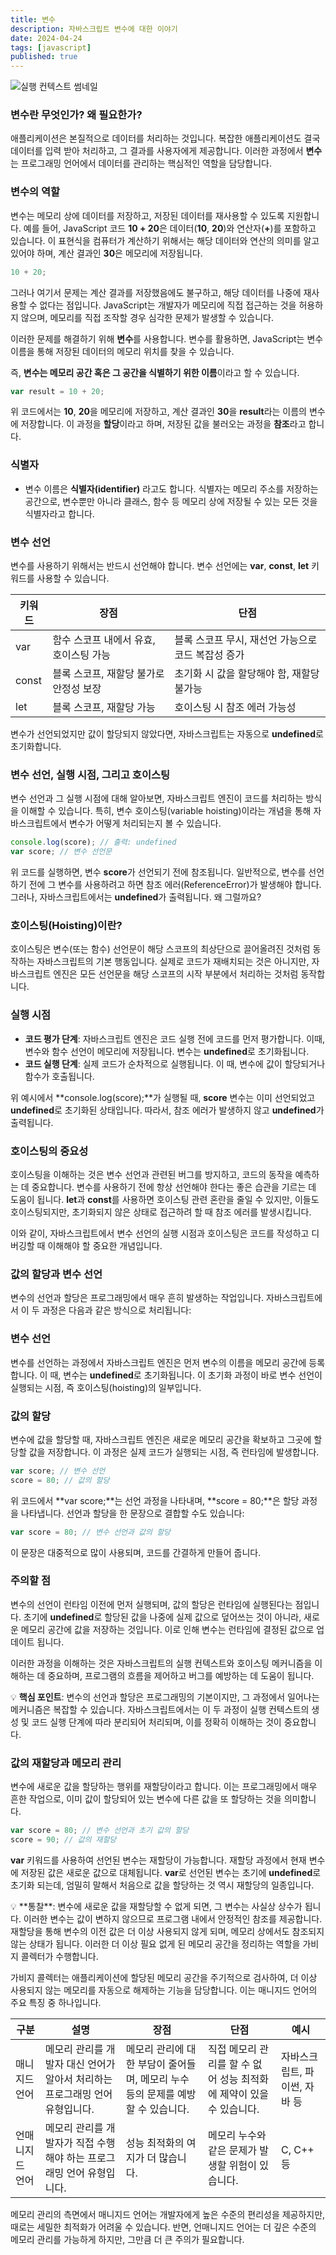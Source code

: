 ```yaml
---
title: 변수
description: 자바스크립트 변수에 대한 이야기
date: 2024-04-24
tags: [javascript]
published: true
---
```


![실행 컨텍스트 썸네일](https://raw.githubusercontent.com/thdtjdgml415/next-blog/main/assets/img/variable.webp)

### **변수란 무엇인가? 왜 필요한가?**

애플리케이션은 본질적으로 데이터를 처리하는 것입니다. 복잡한 애플리케이션도 결국 데이터를 입력 받아 처리하고, 그 결과를 사용자에게 제공합니다. 이러한 과정에서 **변수**는 프로그래밍 언어에서 데이터를 관리하는 핵심적인 역할을 담당합니다.

### 변수의 역할

변수는 메모리 상에 데이터를 저장하고, 저장된 데이터를 재사용할 수 있도록 지원합니다. 예를 들어, JavaScript 코드 **10 + 20**은 데이터(**10**, **20**)와 연산자(**+**)를 포함하고 있습니다. 이 표현식을 컴퓨터가 계산하기 위해서는 해당 데이터와 연산의 의미를 알고 있어야 하며, 계산 결과인 **30**은 메모리에 저장됩니다.

```jsx showLineNumbers
10 + 20;
```

그러나 여기서 문제는 계산 결과를 저장했음에도 불구하고, 해당 데이터를 나중에 재사용할 수 없다는 점입니다. JavaScript는 개발자가 메모리에 직접 접근하는 것을 허용하지 않으며, 메모리를 직접 조작할 경우 심각한 문제가 발생할 수 있습니다.

이러한 문제를 해결하기 위해 **변수**를 사용합니다. 변수를 활용하면, JavaScript는 변수 이름을 통해 저장된 데이터의 메모리 위치를 찾을 수 있습니다.

즉, **변수는 메모리 공간 혹은 그 공간을 식별하기 위한 이름**이라고 할 수 있습니다.

```jsx showLineNumbers
var result = 10 + 20;
```

위 코드에서는 **10**, **20**을 메모리에 저장하고, 계산 결과인 **30**을 **result**라는 이름의 변수에 저장합니다. 이 과정을 **할당**이라고 하며, 저장된 값을 불러오는 과정을 **참조**라고 합니다.

### **식별자**

- 변수 이름은 **식별자&#40;identifier&#41;** 라고도 합니다. 식별자는 메모리 주소를 저장하는 공간으로, 변수뿐만 아니라 클래스, 함수 등 메모리 상에 저장될 수 있는 모든 것을 식별자라고 합니다.

### **변수 선언**

변수를 사용하기 위해서는 반드시 선언해야 합니다. 변수 선언에는 **var**, **const**, **let** 키워드를 사용할 수 있습니다.

| 키워드 | 장점                                   | 단점                                               |
| ------ | -------------------------------------- | -------------------------------------------------- |
| var    | 함수 스코프 내에서 유효, 호이스팅 가능 | 블록 스코프 무시, 재선언 가능으로 코드 복잡성 증가 |
| const  | 블록 스코프, 재할당 불가로 안정성 보장 | 초기화 시 값을 할당해야 함, 재할당 불가능          |
| let    | 블록 스코프, 재할당 가능               | 호이스팅 시 참조 에러 가능성                       |

변수가 선언되었지만 값이 할당되지 않았다면, 자바스크립트는 자동으로 **undefined**로 초기화합니다.

### **변수 선언, 실행 시점, 그리고 호이스팅**

변수 선언과 그 실행 시점에 대해 알아보면, 자바스크립트 엔진이 코드를 처리하는 방식을 이해할 수 있습니다. 특히, 변수 호이스팅(variable hoisting)이라는 개념을 통해 자바스크립트에서 변수가 어떻게 처리되는지 볼 수 있습니다.

```jsx showLineNumbers
console.log(score); // 출력: undefined
var score; // 변수 선언문
```

위 코드를 실행하면, 변수 **score**가 선언되기 전에 참조됩니다. 일반적으로, 변수를 선언하기 전에 그 변수를 사용하려고 하면 참조 에러(ReferenceError)가 발생해야 합니다. 그러나, 자바스크립트에서는 **undefined**가 출력됩니다. 왜 그럴까요?

### 호이스팅(Hoisting)이란?

호이스팅은 변수(또는 함수) 선언문이 해당 스코프의 최상단으로 끌어올려진 것처럼 동작하는 자바스크립트의 기본 행동입니다. 실제로 코드가 재배치되는 것은 아니지만, 자바스크립트 엔진은 모든 선언문을 해당 스코프의 시작 부분에서 처리하는 것처럼 동작합니다.

### 실행 시점

- **코드 평가 단계**: 자바스크립트 엔진은 코드 실행 전에 코드를 먼저 평가합니다. 이때, 변수와 함수 선언이 메모리에 저장됩니다. 변수는 **undefined**로 초기화됩니다.
- **코드 실행 단계**: 실제 코드가 순차적으로 실행됩니다. 이 때, 변수에 값이 할당되거나 함수가 호출됩니다.

위 예시에서 **console.log(score);**가 실행될 때, **score** 변수는 이미 선언되었고 **undefined**로 초기화된 상태입니다. 따라서, 참조 에러가 발생하지 않고 **undefined**가 출력됩니다.

### 호이스팅의 중요성

호이스팅을 이해하는 것은 변수 선언과 관련된 버그를 방지하고, 코드의 동작을 예측하는 데 중요합니다. 변수를 사용하기 전에 항상 선언해야 한다는 좋은 습관을 기르는 데 도움이 됩니다. **let**과 **const**를 사용하면 호이스팅 관련 혼란을 줄일 수 있지만, 이들도 호이스팅되지만, 초기화되지 않은 상태로 접근하려 할 때 참조 에러를 발생시킵니다.

이와 같이, 자바스크립트에서 변수 선언의 실행 시점과 호이스팅은 코드를 작성하고 디버깅할 때 이해해야 할 중요한 개념입니다.

### **값의 할당과 변수 선언**

변수의 선언과 할당은 프로그래밍에서 매우 흔히 발생하는 작업입니다. 자바스크립트에서 이 두 과정은 다음과 같은 방식으로 처리됩니다:

### 변수 선언

변수를 선언하는 과정에서 자바스크립트 엔진은 먼저 변수의 이름을 메모리 공간에 등록합니다. 이 때, 변수는 **undefined**로 초기화됩니다. 이 초기화 과정이 바로 변수 선언이 실행되는 시점, 즉 호이스팅(hoisting)의 일부입니다.

### 값의 할당

변수에 값을 할당할 때, 자바스크립트 엔진은 새로운 메모리 공간을 확보하고 그곳에 할당할 값을 저장합니다. 이 과정은 실제 코드가 실행되는 시점, 즉 런타임에 발생합니다.

```jsx showLineNumbers
var score; // 변수 선언
score = 80; // 값의 할당
```

위 코드에서 **var score;**는 선언 과정을 나타내며, **score = 80;**은 할당 과정을 나타냅니다. 선언과 할당을 한 문장으로 결합할 수도 있습니다:

```jsx showLineNumbers
var score = 80; // 변수 선언과 값의 할당
```

이 문장은 대중적으로 많이 사용되며, 코드를 간결하게 만들어 줍니다.

### 주의할 점

변수의 선언이 런타임 이전에 먼저 실행되며, 값의 할당은 런타임에 실행된다는 점입니다. 초기에 **undefined**로 할당된 값을 나중에 실제 값으로 덮어쓰는 것이 아니라, 새로운 메모리 공간에 값을 저장하는 것입니다. 이로 인해 변수는 런타임에 결정된 값으로 업데이트 됩니다.

이러한 과정을 이해하는 것은 자바스크립트의 실행 컨텍스트와 호이스팅 메커니즘을 이해하는 데 중요하며, 프로그램의 흐름을 제어하고 버그를 예방하는 데 도움이 됩니다.

💡 **핵심 포인트**: 변수의 선언과 할당은 프로그래밍의 기본이지만, 그 과정에서 일어나는 메커니즘은 복잡할 수 있습니다. 자바스크립트에서는 이 두 과정이 실행 컨텍스트의 생성 및 코드 실행 단계에 따라 분리되어 처리되며, 이를 정확히 이해하는 것이 중요합니다.

### **값의 재할당과 메모리 관리**

변수에 새로운 값을 할당하는 행위를 재할당이라고 합니다. 이는 프로그래밍에서 매우 흔한 작업으로, 이미 값이 할당되어 있는 변수에 다른 값을 또 할당하는 것을 의미합니다.

```jsx showLineNumbers
var score = 80; // 변수 선언과 초기 값의 할당
score = 90; // 값의 재할당
```

**var** 키워드를 사용하여 선언된 변수는 재할당이 가능합니다. 재할당 과정에서 현재 변수에 저장된 값은 새로운 값으로 대체됩니다. **var**로 선언된 변수는 초기에 **undefined**로 초기화 되는데, 엄밀히 말해서 처음으로 값을 할당하는 것 역시 재할당의 일종입니다.

<aside>
  💡 **통찰**: 변수에 새로운 값을 재할당할 수 없게 되면, 그 변수는 사실상 상수가
  됩니다. 이러한 변수는 값이 변하지 않으므로 프로그램 내에서 안정적인 참조를
  제공합니다.
</aside>
재할당을 통해 변수의 이전 값은 더 이상 사용되지 않게 되며, 메모리 상에서도 참조되지
않는 상태가 됩니다. 이러한 더 이상 필요 없게 된 메모리 공간을 정리하는 역할을 가비지
콜렉터가 수행합니다.

가비지 콜렉터는 애플리케이션에 할당된 메모리 공간을 주기적으로 검사하여, 더 이상 사용되지 않는 메모리를 자동으로 해제하는 기능을 담당합니다. 이는 매니지드 언어의 주요 특징 중 하나입니다.

| 구분            | 설명                                                                         | 장점                                                                            | 단점                                                                 | 예시                          |
| --------------- | ---------------------------------------------------------------------------- | ------------------------------------------------------------------------------- | -------------------------------------------------------------------- | ----------------------------- |
| 매니지드 언어   | 메모리 관리를 개발자 대신 언어가 알아서 처리하는 프로그래밍 언어 유형입니다. | 메모리 관리에 대한 부담이 줄어들며, 메모리 누수 등의 문제를 예방할 수 있습니다. | 직접 메모리 관리를 할 수 없어 성능 최적화에 제약이 있을 수 있습니다. | 자바스크립트, 파이썬, 자바 등 |
| 언매니지드 언어 | 메모리 관리를 개발자가 직접 수행해야 하는 프로그래밍 언어 유형입니다.        | 성능 최적화의 여지가 더 많습니다.                                               | 메모리 누수와 같은 문제가 발생할 위험이 있습니다.                    | C, C++ 등                     |

메모리 관리의 측면에서 매니지드 언어는 개발자에게 높은 수준의 편리성을 제공하지만, 때로는 세밀한 최적화가 어려울 수 있습니다. 반면, 언매니지드 언어는 더 깊은 수준의 메모리 관리를 가능하게 하지만, 그만큼 더 큰 주의가 필요합니다.
